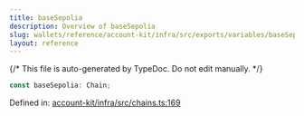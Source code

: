 ```yaml
---
title: baseSepolia
description: Overview of baseSepolia
slug: wallets/reference/account-kit/infra/src/exports/variables/baseSepolia
layout: reference
---
```


{/* This file is auto-generated by TypeDoc. Do not edit manually. */}

```ts
const baseSepolia: Chain;
```

Defined in: [account-kit/infra/src/chains.ts:169](https://github.com/alchemyplatform/aa-sdk/blob/9f926c402d1661309abbf8eae8431e52e8c5e53f/account-kit/infra/src/chains.ts#L169)
